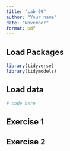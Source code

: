 ```yaml
---
title: "Lab 09"
author: "Your name"
date: "November"
format: pdf
---
```


## Load Packages

```r
library(tidyverse)
library(tidymodels)
``` 

## Load data

```r
# code here
```


## Exercise 1


## Exercise 2


